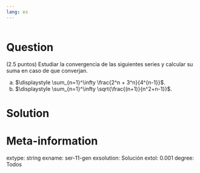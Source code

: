 ```yaml
---
lang: es
---
```


```r
```

Question
========
(2.5 puntos) Estudiar la convergencia de las siguientes series y calcular su suma en caso de que converjan.

a.  $\displaystyle \sum_{n=1}^\infty \frac{2^n + 3^n}{4^{n-1}}$.
a.  $\displaystyle \sum_{n=1}^\infty \sqrt{\frac{(n+1)}{n^2+n-1}}$.

Solution
========



Meta-information
================
extype: string
exname: ser-11-gen
exsolution: Solución
extol: 0.001
degree: Todos